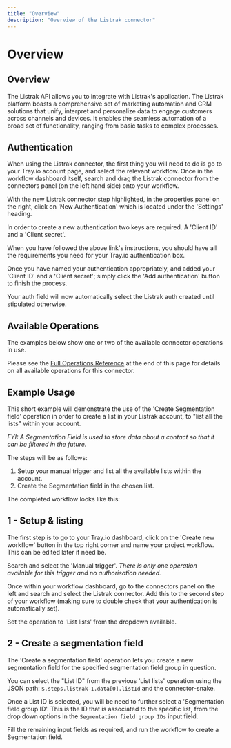 ```yaml
---
title: "Overview"
description: "Overview of the Listrak connector"
---
```


# Overview

## Overview

The Listrak API allows you to integrate with Listrak's application. The Listrak platform boasts a comprehensive set of marketing automation and CRM solutions that unify, interpret and personalize data to engage customers across channels and devices. It enables the seamless automation of a broad set of functionality, ranging from basic tasks to complex processes.

## Authentication

When using the Listrak connector, the first thing you will need to do is go to your Tray.io account page, and select the relevant workflow. Once in the workflow dashboard itself, search and drag the Listrak connector from the connectors panel (on the left hand side) onto your workflow.

With the new Listrak connector step highlighted, in the properties panel on the right, click on 'New Authentication' which is located under the 'Settings' heading.

In order to create a new authentication two keys are required. A 'Client ID' and a 'Client secret'.

When you have followed the above link's instructions, you should have all the requirements you need for your Tray.io authentication box.

Once you have named your authentication appropriately, and added your 'Client ID' and a 'Client secret'; simply click the 'Add authentication' button to finish the process.

Your auth field will now automatically select the Listrak auth created until stipulated otherwise.

## Available Operations

The examples below show one or two of the available connector operations in use.

Please see the [Full Operations Reference](#operationsFull) at the end of this page for details on all available operations for this connector.

## Example Usage

This short example will demonstrate the use of the 'Create Segmentation field' operation in order to create a list in your Listrak account, to "list all the lists" within your account.

*FYI: A Segmentation Field is used to store data about a contact so that it can be filtered in the future.*

The steps will be as follows:

1. Setup your manual trigger and list all the available lists within the account.
2. Create the Segmentation field in the chosen list.

The completed workflow looks like this:

## 1 - Setup & listing

The first step is to go to your Tray.io dashboard, click on the 'Create new workflow' button in the top right corner and name your project workflow. This can be edited later if need be.

Search and select the 'Manual trigger'. *There is only one operation available for this trigger and no authorisation needed.*

Once within your workflow dashboard, go to the connectors panel on the left and search and select the Listrak connector. Add this to the second step of your workflow (making sure to double check that your authentication is automatically set).

Set the operation to 'List lists' from the dropdown available.

## 2 - Create a segmentation field

The 'Create a segmentation field' operation lets you create a new segmentation field for the specified segmentation field group in question.

You can select the "List ID" from the previous 'List lists' operation using the JSON path: `$.steps.listrak-1.data[0].listId` and the connector-snake.

Once a List ID is selected, you will be need to further select a 'Segmentation field group ID'. This is the ID that is associated to the specific list, from the drop down options in the `Segmentation field group IDs` input field.

Fill the remaining input fields as required, and run the workflow to create a Segmentation field.

> 
